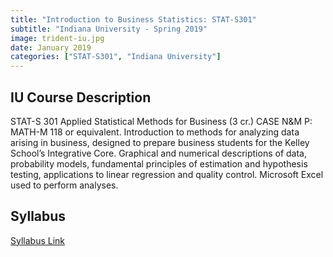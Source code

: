 ```yaml
---
title: "Introduction to Business Statistics: STAT-S301"
subtitle: "Indiana University - Spring 2019"
image: trident-iu.jpg
date: January 2019
categories: ["STAT-S301", "Indiana University"]
---
```


## IU Course Description

STAT-S 301 Applied Statistical Methods for Business (3 cr.) CASE N&M P: MATH-M 118 or equivalent. Introduction to methods for analyzing data arising in business, designed to prepare business students for the Kelley School's Integrative Core. Graphical and numerical descriptions of data, probability models, fundamental principles of estimation and hypothesis testing, applications to linear regression and quality control. Microsoft Excel used to perform analyses.

## Syllabus

[Syllabus Link](S301SyllabusSP19.pdf)